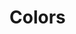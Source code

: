 
<Meta title="General/Colors"/>

# Colors

<div className="bg-hrwg"></div>

<ColorPalette>
    <ColorItem
        title="Primary"
        subtitle="hrwg"
        colors={{
            primary: 'var(--hrwg)',
        }}
    />
</ColorPalette>
